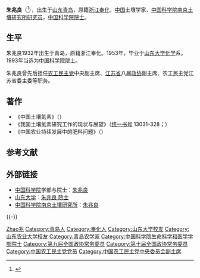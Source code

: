 
{{Infobox person
| honorific_suffix = [[中国科学院院士|院士]]
| 图像       = 
| 图像说明   = 
| 姓名       = 朱兆良
| 本名       = 
| 出生日期   = {{birth date|1932|8|21}}
| 出生地     = {{CHN-1928}}[[青岛市_(中华民国)|青岛市]]
| 死亡日期   = {{death date and age|2022|01|30|1932|8|21}}
| 死亡地     = {{CHN-1949}}[[江苏省|江苏省]][[南京市|南京市]]
| 别名       = 
| 种族       = 汉族
| 籍贯       = [[浙江省|浙江]][[奉化|奉化]]
| 母校       = [[山东大学|山东大学]]
| 职业       = 土壤农业化学家
| 活跃时期   = 
| 政党       = [[中国农工民主党|中国农工民主党]]
| 政治运动   = 
| 组织       = 
| 机构       = [[中国科学院南京土壤研究所|中国科学院南京土壤研究所]]
| 研究领域   = [[土壤农业化学|土壤农业化学]]
| 知名于     = 
| 知名作品   = 
| 宗教信仰   = 
| 配偶       = <!--{{marriage|姓名|年份}} -->
| 子女       = 
| 父母       = 
| 亲属       = 
| 受影响于   = 
| 影响于     = 
| title       = {{ubl
  |{{Infobox People CAS
  |学部 = 生物学部
  |专业 = 
  |当选年 = 1993年
  }}
 }}
| 获奖       = <!--  {{Awards|award= |year= |title= }} -->
| 网站       = <!-- {{URL| }} -->
}}
'''朱兆良'''（{{bd|1932年|8月21日|2022年|1月30日|catIdx=Z朱兆良}}<ref>{{cite news |title=中科院院士、中国著名土壤农业化学家朱兆良逝世，享年90岁 |url=https://www.thepaper.cn/newsDetail_forward_16532332 |accessdate=2022-01-31 |publisher=[[澎湃新闻|澎湃新闻]] |date=2022-01-30 |archive-date=2022-01-30 |archive-url=https://web.archive.org/web/20220130172441/https://www.thepaper.cn/newsDetail_forward_16532332 }}</ref>），出生于[[山东|山东]][[青岛市|青岛]]，原籍[[浙江|浙江]][[奉化|奉化]]，[[中国|中国]]土壤学家、[[中国科学院南京土壤研究所|中国科学院南京土壤研究所]][[研究员|研究员]]，[[中国科学院院士|中国科学院院士]]。

== 生平 ==
朱兆良1932年出生于青岛，原籍浙江奉化。1953年，毕业于[[山东大学|山东大学]][[化学|化学]]系。1993年当选为[[中国科学院|中国科学院]][[院士|院士]]。

朱兆良曾先后担任[[农工民主党|农工民主党]]中央副主席、[[江苏省|江苏省]]八届[[政协|政协]]副主席、农工民主党江苏省委主委等职务。

== 著作 ==
* 《中国土壤氮素》（{{ISBN|7534512921}}）
* 《我国土壤氮素研究工作的现状与展望》（[[统一书号|统一书号]] 13031-328；{{NLC|000394942}}）
* 《中国农业持续发展中的肥料问题》（{{ISBN|7-5390-1337-0}}）

== 参考文献 ==
{{reflist}}

==外部链接==
* [[中国科学院|中国科学院]]学部与院士：[https://web.archive.org/web/20110316214549/http://sourcedb.cas.cn/sourcedb_ad_cas/zw2/ysxx/smkxhyxxb/200906/t20090624_1803005.html 朱兆良]
* [[山东大学|山东大学]]：[https://web.archive.org/web/20110917113304/http://www.sdu.org.cn/gd/ShowArticle.asp?ArticleID=1275 朱兆良 院士]
* [[中国科学院南京土壤研究所|中国科学院南京土壤研究所]]：[http://www.issas.cas.cn/yjsjy/dsjj/bssds/200908/t20090827_2449164.html 朱兆良] {{Wayback|url=http://www.issas.cas.cn/yjsjy/dsjj/bssds/200908/t20090827_2449164.html |date=20200811194326 }}

{{-}}
{{中国农工民主党第十二届中央委员会}}
{{中国农工民主党第十三届中央委员会}}
{{中国科学院生命科学和医学学部院士}}

{{Authority control}}
{{DEFAULTSORT:Zhu朱}}
[[Category:朱姓|Zhao兆]]
[[Category:青岛人|Category:青岛人]]
[[Category:奉化人|Category:奉化人]]
[[Category:山东大学校友|Category:山东大学校友]]
[[Category:山东农业大学校友|Category:山东农业大学校友]]
[[Category:青岛农学家|Category:青岛农学家]]
[[Category:中国科学院生命科学和医学学部院士|Category:中国科学院生命科学和医学学部院士]]
[[Category:第九届全国政协常务委员|Category:第九届全国政协常务委员]]
[[Category:第十届全国政协常务委员|Category:第十届全国政协常务委员]]
[[Category:中国农工民主党党员|Category:中国农工民主党党员]]
[[Category:中国农工民主党中央委员会副主席|Category:中国农工民主党中央委员会副主席]]